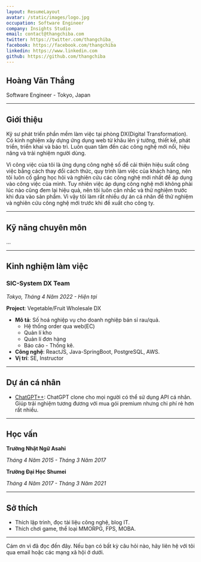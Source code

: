 ```yaml
---
layout: ResumeLayout
avatar: /static/images/logo.jpg
occupation: Software Engineer
company: Insights Studio
email: contact@thangchiba.com
twitter: https://twitter.com/thangchiba_
facebook: https://facebook.com/thangchiba
linkedin: https://www.linkedin.com
github: https://github.com/thangchiba
---
```



## Hoàng Văn Thắng

Software Engineer - Tokyo, Japan

---

## Giới thiệu

Kỹ sư phát triển phần mềm làm việc tại phòng DX(Digital Transformation).
Có kinh nghiệm xây dựng ứng dụng web từ khâu lên ý tưởng, thiết kế, phát triển, triển khai và bảo trì.
Luôn quan tâm đến các công nghệ mới nổi, hiệu năng và trải nghiệm người dùng.

Vì công việc của tôi là ứng dụng công nghệ số để cải thiện hiệu suất công việc bằng cách thay đổi cách thức, quy trình làm việc của khách hàng, nên tôi luôn cố gắng học hỏi và nghiên cứu các công nghệ mới nhất để áp dụng vào công việc của mình.
Tuy nhiên việc áp dụng công nghệ mới không phải lúc nào cũng đem lại hiệu quả, nên tôi luôn cân nhắc và thử nghiệm trước khi đưa vào sản phẩm.
Vì vậy tôi làm rất nhiều dự án cá nhân để thử nghiệm và nghiên cứu công nghệ mới trước khi đề xuất cho công ty.

---

## Kỹ năng chuyên môn
...

---

## Kinh nghiệm làm việc

### SIC-System DX Team

_Tokyo, Tháng 4 Năm 2022 - Hiện tại_

**Project**: Vegetable/Fruit Wholesale DX

- **Mô tả**: Số hoá nghiệp vụ cho doanh nghiệp bán sỉ rau/quả.
    - Hệ thống order qua web(EC)
    - Quản lí kho
    - Quản lí đơn hàng
    - Báo cáo - Thống kê.
- **Công nghệ**: ReactJS, Java-SpringBoot, PostgreSQL, AWS.
- **Vị trí**: SE, Instructor

---

## Dự án cá nhân

- [ChatGPT++](https://github.com/thangchiba/ReactJS-ChatGPT): ChatGPT clone cho mọi người có thể sử dụng API cá nhân. Giúp trải nghiệm tương đương với mua gói premium nhưng chi phí rẻ hơn rất nhiều.


---

## Học vấn

**Trường Nhật Ngữ Asahi**

_Tháng 4 Năm 2015 - Tháng 3 Năm 2017_

**Trường Đại Học Shumei**

_Tháng 4 Năm 2017 - Tháng 3 Năm 2021_

---

## Sở thích

- Thích lập trình, đọc tài liệu công nghệ, blog IT.
- Thích chơi game, thể loại MMORPG, FPS, MOBA.

---

Cám ơn vì đã đọc đến đây. Nếu bạn có bất kỳ câu hỏi nào, hãy liên hệ với tôi qua email hoặc các mạng xã hội ở dưới.

<SocialAccounts />
